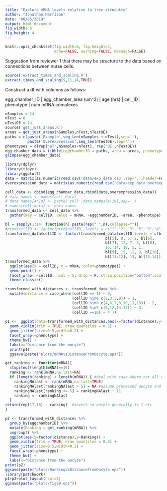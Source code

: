 ```yaml
---
title: "Explore mRNA levels relative to tree strucutre"
author: "Jonathan Harrison"
date: "06/05/2019"
output: html_document
fig_width: 6
fig_height: 4
---
```

```r
knitr::opts_chunk$set(fig.width=6, fig.height=4,
                      echo=FALSE, warning=FALSE, message=FALSE)
```
Suggestion from reviewer 1 that there may be structure to the data based on connections between nurse cells. 

```r
source('extract_times_and_scaling.R')
extract_times_and_scaling(9,11,14,TRUE)
```

Construct a df with columns as follows:

egg_chamber_ID | egg_chamber_area (um^2) | age (hrs) | cell_ID | phenotype | num mRNA complexes   

```r
nSamples = 14
nTest = 6
nTestOE = 14
source('get_just_areas.R')
areas = get_just_areas(nSamples,nTest,nTestOE)
paths = c(paste('Example',seq_len(nSamples + nTest),sep=''), 
          paste('Overexpression',seq_len(nTestOE),sep=''))
phenotypes = c(rep('WT',nSamples+nTest), rep('OE',nTestOE))
egg_chamber_data = tibble(eggchamberID = paths, area = areas, phenotype = phenotypes)
glimpse(egg_chamber_data)
```

```r
library(dplyr)
library(tidyr)
library(ggplot2)
data = matrix(as.numeric(read.csv('data/exp_data.csv',sep=',',header=FALSE,stringsAsFactors = FALSE)),ncol=16,byrow=TRUE)
overexpression_data = matrix(as.numeric(read.csv('data/exp_data_overexpression.csv',sep=',',header=FALSE,stringsAsFactors = FALSE)),ncol=16,byrow=TRUE)

cell_data <- cbind(egg_chamber_data,rbind(data,overexpression_data))
# data_names <- names(cell_data)
# data_names[4:19] <- paste('cell',data_names[4:19],sep='')
# names(cell_data) <- data_names
transformed_data <- cell_data %>%
  gather(key = cellID, value = mRNA, -eggchamberID, -area, -phenotype)

bl = sapply(1:14, function(n) paste(rep(" ",n),collapse=""))
#pred$cellID <- factor(pred$cellID, levels = c("1","2","3","5","9","4","6","7","10","11","13","8","12","14","15","16"))
transformed_data$cellID <- factor(transformed_data$cellID,levels = c(bl[1:2], 4, bl[3:4],
                                             bl[5], 8, 6, 2, bl[6],
                                             bl[7], 12, 7, 3, bl[8],
                                             16, 14, 10, 5, 1,
                                             bl[9], 15, 11, 9, bl[10],
                                             bl[11:12], 13, bl[13:14]))
transformed_data %>%
  ggplot(aes(x = cellID, y = mRNA, color=phenotype)) +
  geom_point() + 
  facet_wrap( ~cellID, ncol = 5, drop = F, strip.position="bottom",scales="free_y") +
  theme_classic()

transformed_with_distances <- transformed_data %>%
  mutate(distance = case_when((cellID == 1) ~ 0,
                              (cellID %in% c(2,3,5,9)) ~ 1,
                              (cellID %in% c(4,6,7,8,10,11,13)) ~ 2,
                              (cellID %in% c(8,12,14,15)) ~ 3,
                              (cellID ==16) ~ 4 ))
  
p1 <-  ggplot(data=transformed_with_distances,aes(x=factor(distance),y=mRNA)) +
  geom_violin(trim = TRUE, draw_quantiles = 0.5) +
  geom_jitter(size=0.5,width=0.2) +
  facet_wrap(~phenotype) +
  theme_bw() + 
  labs(x="Distance from the oocyte")
  print(p1)
  ggsave(paste("plots/mRNAvsDistanceFromOocyte.eps"))
```

```r
get_ranking <- function(mRNA){
  stopifnot(length(mRNA)==16)
  ranking <- rank(mRNA,na.last=NA) 
  if (length(ranking) < length(mRNA)) { #deal with case where not all data processed, so contains NA
    rankingNAlast <- rank(mRNA,na.last=TRUE)
    rankingNAlast[rankingNAlast > 5] = NA #assume processed oocyte and neighbouring nurse cells
    rankingNAlast[ranking <= 5] = rankingNAlast + 11
    ranking <- rankingNAlast
  }
return(rep(17,16) - ranking)  #invert so oocyte generally is 1 etc
}

p2 <- transformed_with_distances %>%
  group_by(eggchamberID) %>%
  mutate(Ranking = get_ranking(mRNA)) %>%
  ungroup() %>%
  ggplot(aes(x=factor(distance),y=Ranking)) +
  geom_violin(trim = TRUE, draw_quantiles = 0.5) +
  geom_jitter(size=0.5,width=0.2) +
  facet_wrap(~phenotype) +
  theme_bw() + 
  labs(x="Distance from the oocyte")
print(p2)
ggsave(paste("plots/RankingvsDistanceFromOocyte.eps"))
library(patchwork)
p1+p2+plot_layout(ncol=1)
ggsave(paste("plots/figS9.eps"))
```


